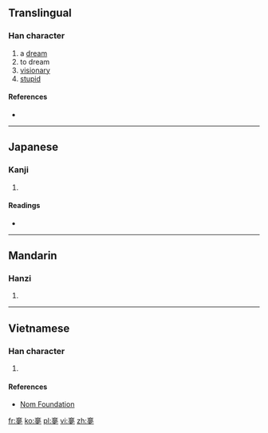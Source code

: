 ==Translingual==

===Han character===
{{Han char|rn=36|rad=夕|as=11|sn=14|four=|canj=卜戈田弓 (YIWN)|ids=⿱⿳⿱[[亠]][[厶]][[目|⺫]][[冖]][[夕]]}}

# a [[dream]]
# to dream 
# [[visionary]]
# [[stupid]]

====References====
* {{Han ref|kx=0247.170|dkj=05803|hdz=20866.080|uh=5923|ud=22819}}

----

==Japanese==

===Kanji===
{{ja-kanji|grade=|rs=夕11}}

# {{defn|lang=ja|sort=夕11}}

====Readings====
* {{ja-readings|on=[[ぼう]] (bō), [[む]] (mu)|kun=[[ゆめ]] (yume)}}

----

==Mandarin==

===Hanzi===
{{cmn-hanzi|pin=[[mèng]] ([[meng4]]), [[dài]] ([[dai4]]), [[tài]] ([[tai4]])|wg=meng<sup>4</sup>, tai<sup>4</sup>, t'ai<sup>4</sup>}}

# {{defn|lang=cmn|sort=夕11}}

----

==Vietnamese==

===Han character===
{{vi-hantu|[[mọng]]|rs=夕11}}

# {{defn|lang=vi|sort=夕11}}

====References====
*[http://nomfoundation.org/common/nom_details.php?codepoint=5923 Nom Foundation]

[[fr:夣]]
[[ko:夣]]
[[pl:夣]]
[[vi:夣]]
[[zh:夣]]